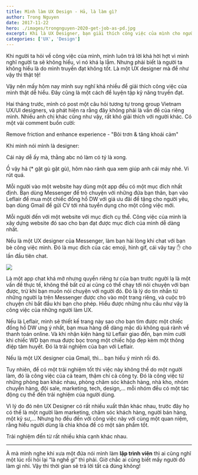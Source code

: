 ```yaml
---
title: Mình làm UX Design - Hả, là làm gì?
author: Trong Nguyen
date: 2017-11-22
hero: ./images/trongnguyen-2020-get-job-as-pd.jpg
excerpt: Khi là UX Designer, bạn giải thích công việc của mình cho người khác như thế nào? Khó không? Quá khó đối với mình.
categories: ['UX', 'Design']
---
```


Khi người ta hỏi về công việc của mình, mình luôn trả lời khá hời hợt vì mình nghĩ người ta sẽ không hiểu, vì nó khá lạ lẫm. Nhưng phải biết là người ta không hiểu là do mình truyền đạt không tốt. Là một UX designer mà để như vậy thì thật tệ!

Vậy nên mấy hôm nay mình suy nghĩ khá nhiều để giải thích công việc của mình thật dễ hiểu. Đây cũng là một cách để luyện tập kỹ năng truyền đạt.

Hai tháng trước, mình có post một câu hỏi tương tự trong group Vietnam UX/UI designers, và phát hiện ra rằng đây không phải là vấn đề của riêng mình. Nhiều anh chị khác cũng như vậy, rất khó giải thích với người khác. Có một vài comment buồn cười:

Remove friction and enhance experience - "Bôi trơn &amp; tăng khoái cảm"

Khi mình nói mình là designer:

Cái này dễ ấy mà, thằng abc nó làm có tý là xong.

Ồ vậy hả (* gật gù gật gù), hôm nào rảnh qua xem giúp anh cái máy nhé. Vi rút quá.

Mỗi người vào một website hay dùng một app đều có một mục đích nhất định. Bạn dùng Messenger để trò chuyện với những đứa bạn thân, bạn vào Leflair để mua một chiếc đồng hồ DW với giá ưu đãi để tặng cho người yêu, bạn dùng Gmail để gửi CV tới nhà tuyển dụng cho một công việc mới.

Mỗi người đến với một website với mục đích cụ thể. Công việc của mình là xây dựng website đó sao cho bạn đạt được mục đích của mình dễ dàng nhất.

Nếu là một UX designer của Messenger, làm bạn hài lòng khi chat với bạn bè công việc mình. Đó là mục đích của các emoji, hình gif, cái vãy tay ✋ cho lần đầu tiên chat.

<div class="Image__Small">
  <img src="https://66.media.tumblr.com/2e3c2d631cb42c917061be9188e3199f/tumblr_inline_ozs3dgRP0H1r2iqwn_540.jpg" />
</div>

Là một app chat khá mở nhưng quyền riêng tư của bạn trước người lạ là một vấn đề thực tế, không thể bất cứ ai cũng có thể chạy tới nói chuyện với bạn được, trừ khi bạn muốn nói chuyện với người đó. Đó là lý do tin nhắn từ những người lạ trên Messenger được cho vào một trang riêng, và cuộc trò chuyện chỉ bắt đầu khi bạn cho phép. Hiểu được những nhu cầu như vậy là công việc của những người làm UX.

Nếu là Leflair, mình sẽ thiết kế trang này sao cho bạn tìm được  một chiếc đồng hồ DW ưng ý nhất, bạn mua hàng dễ dàng mặc dù không quá rành về thanh toán online. Và khi nhận kiện hàng từ Leflair giao đến, bạn mỉm cười khi chiếc WD bạn mua được bọc trong một chiếc hộp đẹp kèm một thông điệp tâm huyết. Đó là trải nghiệm của bạn với Leflair.

Nếu là một UX designer của Gmail, thì… bạn hiểu ý mình rồi đó.

Tuy nhiên, để có một trải nghiệm tốt thì việc này không thể do một người làm, đó là công việc của cả team, thậm chí cả công ty. Đó là công việc từ những phòng ban khác nhau, phòng chăm sóc khách hàng, nhà kho, nhóm chuyển hàng, đội sale, marketing, tech, design,… mỗi nhóm đều có một tác động cụ thể đến trải nghiệm của người dùng.

Vì lý do đó nên UX Designer có rất nhiều xuất thân khác nhau, trước đây họ có thể là một người làm marketing, chăm sóc khách hàng, người bán hàng, một kỹ sư,… Nhưng họ đều đến với công việc này với cùng một quan niệm, rằng hiểu người dùng là chìa khóa để có một sản phẩm tốt.

Trải nghiệm đến từ rất nhiều khía cạnh khác nhau.

* * *

À mà mình nghe khi xưa một đứa nói mình làm **lập trình viên** thì ai cũng nghĩ một lúc rồi hỏi lại “là nghề gì” thì phải. Giờ chắc ai cũng biết mấy người đó làm gì nhỉ. Vậy thì thời gian sẽ trả lời tất cả đúng không!
